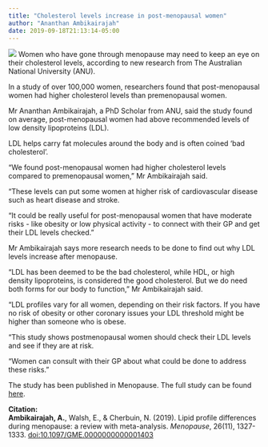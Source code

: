 ---
title: "Cholesterol levels increase in post-menopausal women"
author: "Ananthan Ambikairajah"
date: 2019-09-18T21:13:14-05:00
---
![](./menopause_cholesterol.png)
Women who have gone through menopause may need to keep an eye on their cholesterol levels, according to new research from The Australian National University (ANU).

In a study of over 100,000 women, researchers found that post-menopausal women had higher cholesterol levels than premenopausal women.

Mr Ananthan Ambikairajah, a PhD Scholar from ANU, said the study found on average, post-menopausal women had above recommended levels of low density lipoproteins (LDL).

LDL helps carry fat molecules around the body and is often coined 'bad cholesterol'.

"We found post-menopausal women had higher cholesterol levels compared to premenopausal women," Mr Ambikairajah said. 

"These levels can put some women at higher risk of cardiovascular disease such as heart disease and stroke. 

"It could be really useful for post-menopausal women that have moderate risks - like obesity or low physical activity - to connect with their GP and get their LDL levels checked."

Mr Ambikairajah says more research needs to be done to find out why LDL levels increase after menopause.

"LDL has been deemed to be the bad cholesterol, while HDL, or high density lipoproteins, is considered the good cholesterol. But we do need both forms for our body to function," Mr Ambikairajah said.

"LDL profiles vary for all women, depending on their risk factors. If you have no risk of obesity or other coronary issues your LDL threshold might be higher than someone who is obese.

"This study shows postmenopausal women should check their LDL levels and see if they are at risk.

"Women can consult with their GP about what could be done to address these risks."

The study has been published in Menopause. The full study can be found [here](https://ananthanambikairajah.com/files/Ambikairajah_et_al_2019_Lipid_profile_Menopause.pdf).

**Citation:**    
**Ambikairajah, A.**, Walsh, E., & Cherbuin, N. (2019). Lipid profile differences during menopause: a review with meta-analysis. *Menopause*, 26(11), 1327-1333. [doi:10.1097/GME.0000000000001403](https://doi.org/10.1097/GME.0000000000001403)